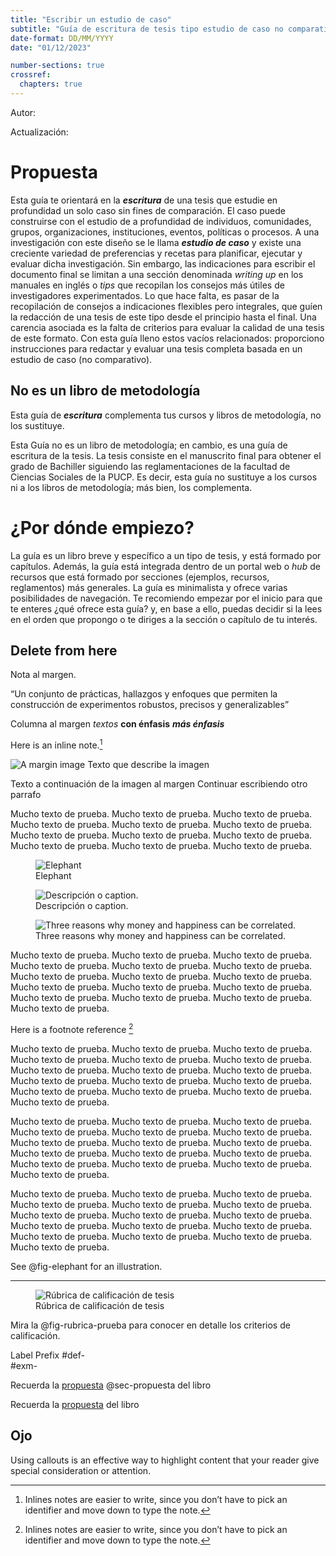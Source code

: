 ```yaml
---
title: "Escribir un estudio de caso"
subtitle: "Guía de escritura de tesis tipo estudio de caso no comparativo"
date-format: DD/MM/YYYY
date: "01/12/2023"

number-sections: true
crossref:
  chapters: true
---
```


Autor:

Actualización:

# Propuesta {#sec-propuesta}

Esta guía te orientará en la ***escritura*** de una tesis que estudie en profundidad un solo caso sin fines de comparación. El caso puede construirse con el estudio de a profundidad de individuos, comunidades, grupos, organizaciones, instituciones, eventos, políticas o procesos. A una investigación con este diseño se le llama ***estudio de caso*** y existe una creciente variedad de preferencias y recetas para planificar, ejecutar y evaluar dicha investigación. Sin embargo, las indicaciones para escribir el documento final se limitan a una sección denominada *writing up* en los manuales en inglés o *tips* que recopilan los consejos más útiles de investigadores experimentados. Lo que hace falta, es pasar de la recopilación de consejos a indicaciones flexibles pero integrales, que guíen la redacción de una tesis de este tipo desde el principio hasta el final. Una carencia asociada es la falta de criterios para evaluar la calidad de una tesis de este formato. Con esta guía lleno estos vacíos relacionados: proporciono instrucciones para redactar y evaluar una tesis completa basada en un estudio de caso (no comparativo).

::: {.callout-tip icon="false"}
## No es un libro de metodología

Esta guía de ***escritura*** complementa tus cursos y libros de metodología, no los sustituye.
:::

Esta Guía no es un libro de metodología; en cambio, es una guía de escritura de la tesis. La tesis consiste en el manuscrito final para obtener el grado de Bachiller siguiendo las reglamentaciones de la facultad de Ciencias Sociales de la PUCP. Es decir, esta guía no sustituye a los cursos ni a los libros de metodología; más bien, los complementa.

# ¿Por dónde empiezo?

[La guía es un libro breve y específico a un tipo de tesis, y está formado por capítulos. Además, la guía está integrada dentro de un portal web o *hub* de recursos que está formado por secciones (ejemplos, recursos, reglamentos) más generales.]{.aside} La guía es minimalista y ofrece varias posibilidades de navegación. Te recomiendo empezar por el inicio para que te enteres ¿qué ofrece esta guía? y, en base a ello, puedas decidir si la lees en el orden que propongo o te diriges a la sección o capítulo de tu interés.

## Delete from here

[Nota al margen.]{.aside}

"Un conjunto de prácticas, hallazgos y enfoques que permiten la construcción de experimentos robustos, precisos y generalizables"

::: column-margin
Columna al margen *textos* **con énfasis** ***más énfasis***
:::

Here is an inline note.[^1]

[^1]: Inlines notes are easier to write, since you don't have to pick an identifier and move down to type the note.

::: column-margin
![A margin image](/files/img/PUCP-logo-alta-solobarco.png){.aside} Texto que describe la imagen
:::

Texto a continuación de la imagen al margen Continuar escribiendo otro parrafo

Mucho texto de prueba. Mucho texto de prueba. Mucho texto de prueba. Mucho texto de prueba. Mucho texto de prueba. Mucho texto de prueba. Mucho texto de prueba. Mucho texto de prueba. Mucho texto de prueba. Mucho texto de prueba. Mucho texto de prueba. Mucho texto de prueba.

![Elephant](/files/img/PUCP-logo-alta-solobarco.png){#fig-elephant}

![Descripción o caption.](/files/img/PUCP-logo-alta-solobarco.png){#fig-label .column-margin}

![Three reasons why money and happiness can be correlated.](/files/img/rubrica.png){.column-margin}

Mucho texto de prueba. Mucho texto de prueba. Mucho texto de prueba. Mucho texto de prueba. Mucho texto de prueba. Mucho texto de prueba. Mucho texto de prueba. Mucho texto de prueba. Mucho texto de prueba. Mucho texto de prueba. Mucho texto de prueba. Mucho texto de prueba. Mucho texto de prueba. Mucho texto de prueba. Mucho texto de prueba. Mucho texto de prueba.

Here is a footnote reference [^2]

[^2]: Inlines notes are easier to write, since you don't have to pick an identifier and move down to type the note.

Mucho texto de prueba. Mucho texto de prueba. Mucho texto de prueba. Mucho texto de prueba. Mucho texto de prueba. Mucho texto de prueba. Mucho texto de prueba. Mucho texto de prueba. Mucho texto de prueba. Mucho texto de prueba. Mucho texto de prueba. Mucho texto de prueba. Mucho texto de prueba. Mucho texto de prueba. Mucho texto de prueba. Mucho texto de prueba.

Mucho texto de prueba. Mucho texto de prueba. Mucho texto de prueba. Mucho texto de prueba. Mucho texto de prueba. Mucho texto de prueba. Mucho texto de prueba. Mucho texto de prueba. Mucho texto de prueba. Mucho texto de prueba. Mucho texto de prueba. Mucho texto de prueba. Mucho texto de prueba. Mucho texto de prueba. Mucho texto de prueba. Mucho texto de prueba.

Mucho texto de prueba. Mucho texto de prueba. Mucho texto de prueba. Mucho texto de prueba. Mucho texto de prueba. Mucho texto de prueba. Mucho texto de prueba. Mucho texto de prueba. Mucho texto de prueba. Mucho texto de prueba. Mucho texto de prueba. Mucho texto de prueba. Mucho texto de prueba. Mucho texto de prueba. Mucho texto de prueba. Mucho texto de prueba.


See @fig-elephant for an illustration.

-----------------------


![Rúbrica de calificación de tesis](/files/img/rubrica.png){#fig-rubrica-prueba}

Mira la @fig-rubrica-prueba para conocer en detalle los criterios de calificación.


Label Prefix
#def-	
#exm-	


Recuerda la [propuesta] @sec-propuesta del libro

Recuerda la [propuesta](@sec-propuesta) del libro


::: {.callout-note appearance="simple"}
## Ojo

Using callouts is an effective way to highlight content that your reader give special consideration or attention.
:::
